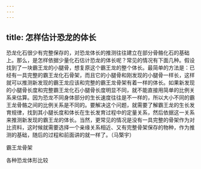 ```yaml
---
---
---
```

title: 怎样估计恐龙的体长
---




恐龙化石很少有完整保存的，对恐龙体长的推测往往建立在部分骨骼化石的基础上。那么，是怎样依据少量化石估计恐龙的体长呢？常见的情况有下面几种。假设找到了一块霸王龙的小腿骨，想复原这个霸王龙的整个体长。最简单的方法是：已经有一具完整的霸王龙化石骨架，而且它的小腿骨和刚发现的小腿骨一样长，这样就可以推测新发现的霸王龙应该和完整的霸王龙骨架有着一样的体长。如果新发现的小腿骨长度和完整霸王龙化石小腿骨长度明显不同，就不能直接用简单的比例关系来估算。因为恐龙不同身体部分的生长速度往往是不一样的，所以大小不同的霸王龙骨骼之间的比例关系是不同的。要解决这个问题，就需要了解霸王龙的生长发育规律，找到其小腿长度和体长在生长发育过程中的定量关系，然后依据这一关系来推测新发现的霸王龙的体长。当然，更常见的情况是没有一具完整的骨架作为对比资料，这时候就需要选择一个亲缘关系相近、又有完整骨架保存的物种，作为推测的基础，随后的过程和前面讲的就一样了。（马檠宇）

霸王龙骨架



各种恐龙体形比较